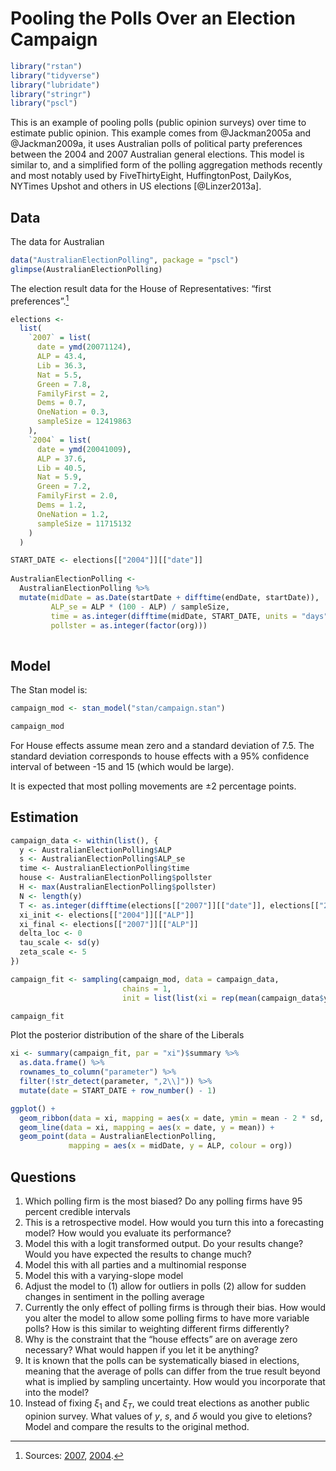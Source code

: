 # Pooling the Polls Over an Election Campaign {#campaign}

```r
library("rstan")
library("tidyverse")
library("lubridate")
library("stringr")
library("pscl")
```

This is an example of pooling polls (public opinion surveys) over time to estimate public opinion.
This example comes from @Jackman2005a and @Jackman2009a, it uses Australian polls of political party preferences between the 2004 and 2007 Australian general elections.
This model is similar to, and a simplified form of the polling aggregation methods recently and most notably used by FiveThirtyEight, HuffingtonPost, DailyKos, NYTimes Upshot and others in US elections [@Linzer2013a].

## Data

The data for Australian 
```r
data("AustralianElectionPolling", package = "pscl")
glimpse(AustralianElectionPolling)
```

The election result data for the House of Representatives: "first preferences".[^auselecsrc]
```r
elections <-
  list(
    `2007` = list(
      date = ymd(20071124),
      ALP = 43.4,
      Lib = 36.3,
      Nat = 5.5,
      Green = 7.8,
      FamilyFirst = 2,
      Dems = 0.7,
      OneNation = 0.3,
      sampleSize = 12419863
    ),
    `2004` = list(
      date = ymd(20041009),
      ALP = 37.6,
      Lib = 40.5,
      Nat = 5.9,
      Green = 7.2,
      FamilyFirst = 2.0,
      Dems = 1.2,
      OneNation = 1.2,
      sampleSize = 11715132      
    )
  )
```

```r
START_DATE <- elections[["2004"]][["date"]]
  
AustralianElectionPolling <-
  AustralianElectionPolling %>%
  mutate(midDate = as.Date(startDate + difftime(endDate, startDate)),
         ALP_se = ALP * (100 - ALP) / sampleSize,
         time = as.integer(difftime(midDate, START_DATE, units = "days")) + 1L,
         pollster = as.integer(factor(org)))
  
```

## Model

The Stan model is:
```r
campaign_mod <- stan_model("stan/campaign.stan")
```
```r
campaign_mod
```

For House effects assume mean zero and a standard deviation of 7.5. The standard deviation corresponds to house effects with a 95% confidence interval of between -15 and 15 (which would be large).

It is expected that most polling movements are $\pm 2$ percentage points.


## Estimation

```r
campaign_data <- within(list(), {
  y <- AustralianElectionPolling$ALP
  s <- AustralianElectionPolling$ALP_se
  time <- AustralianElectionPolling$time
  house <- AustralianElectionPolling$pollster
  H <- max(AustralianElectionPolling$pollster)
  N <- length(y)
  T <- as.integer(difftime(elections[["2007"]][["date"]], elections[["2004"]][["date"]], units = "days")) + 1
  xi_init <- elections[["2004"]][["ALP"]]
  xi_final <- elections[["2007"]][["ALP"]]
  delta_loc <- 0
  tau_scale <- sd(y)
  zeta_scale <- 5
})
```

```r
campaign_fit <- sampling(campaign_mod, data = campaign_data,
                         chains = 1,
                         init = list(list(xi = rep(mean(campaign_data$y), campaign_data$N))))
```
```r
campaign_fit
```

Plot the posterior distribution of the share of the Liberals
```r
xi <- summary(campaign_fit, par = "xi")$summary %>%
  as.data.frame() %>%
  rownames_to_column("parameter") %>%
  filter(!str_detect(parameter, ",2\\]")) %>%
  mutate(date = START_DATE + row_number() - 1)

ggplot() +
  geom_ribbon(data = xi, mapping = aes(x = date, ymin = mean - 2 * sd, ymax = mean + 2 * sd), alpha = 0.3) +
  geom_line(data = xi, mapping = aes(x = date, y = mean)) +
  geom_point(data = AustralianElectionPolling,
             mapping = aes(x = midDate, y = ALP, colour = org))

```


## Questions

1. Which polling firm is the most biased? Do any polling firms have 95 percent credible intervals 
2. This is a retrospective model. How would you turn this into a forecasting model? How would you evaluate its performance?
3. Model this with a logit transformed output. Do your results change? Would you have expected the results to change much?
4. Model this with all parties and a multinomial response
5. Model this with a varying-slope model
6. Adjust the model to (1) allow for outliers in polls (2) allow for sudden changes in sentiment in the polling average
7. Currently the only effect of polling firms is through their bias. How would you alter the model to allow some polling firms to have more variable polls? How is this similar to weighting different firms differently?
8. Why is the constraint that the "house effects" are on average zero necessary? What would happen if you let it be anything?
5. It is known that the polls can be systematically biased in elections, meaning that the average of polls can differ from the true result beyond what is implied by sampling uncertainty. How would you incorporate that into the model?
#. Instead of fixing $\xi_1$ and $\xi_T$, we could treat elections as another public opinion survey. What values of $y$, $s$, and $\delta$ would you give to eletions? Model and compare the results to the original method.


[^auselecsrc]: Sources: [2007](https://en.wikipedia.org/wiki/Results_of_the_Australian_federal_election,_2007_(House_of_Representatives)), [2004](https://en.wikipedia.org/wiki/Full_national_lower_house_results_for_the_2004_Australian_federal_election).
